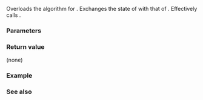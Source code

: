 {{title|swap{{dsc small|(std::copyable_function)}}}}
{{cpp/utility/functional/copyable_function/navbar}}
{{ddcl|since=c++26|
friend void swap( std::copyable_function&amp; lhs, std::copyable_function&amp; rhs ) noexcept;
}}

Overloads the {{lc|std::swap}} algorithm for {{lc|std::copyable_function}}. Exchanges the state of {{c|lhs}} with that of {{c|rhs}}. Effectively calls {{c|lhs.swap(rhs)}}.

{{cpp/hidden friend|{{tt|std::copyable_function&lt;FunctionType&gt;}}}}

===Parameters===
{{par begin}}
{{par|lhs, rhs|{{tt|std::copyable_function}} objects whose states to swap}}
{{par end}}

===Return value===
(none)

===Example===
{{example}}

===See also===
{{dsc begin}}
{{dsc inc|cpp/utility/functional/copyable_function/dsc swap}}
{{dsc inc|cpp/utility/functional/function/dsc swap2}}
{{dsc inc|cpp/utility/functional/move_only_function/dsc swap2}}
{{dsc end}}

{{langlinks|de|es|fr|it|ja|pt|ru|zh}}